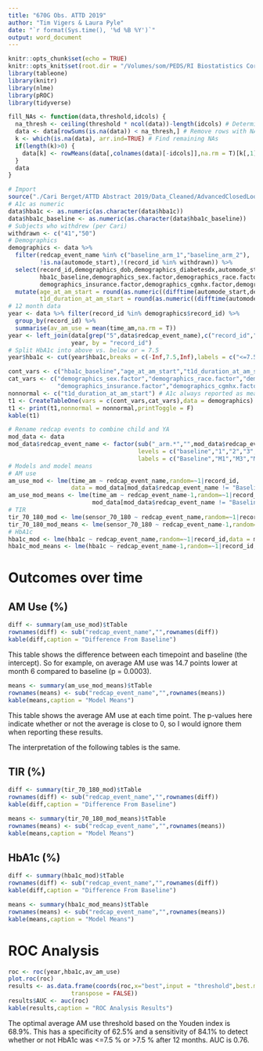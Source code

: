 ```yaml
---
title: "670G Obs. ATTD 2019"
author: "Tim Vigers & Laura Pyle"
date: "`r format(Sys.time(), '%d %B %Y')`"
output: word_document
---
```


```r
knitr::opts_chunk$set(echo = TRUE)
knitr::opts_knit$set(root.dir = "/Volumes/som/PEDS/RI Biostatistics Core/Shared/Shared Projects/Laura/BDC/Projects")
library(tableone)
library(knitr)
library(nlme)
library(pROC)
library(tidyverse)
```

```r
fill_NAs <- function(data,threshold,idcols) {
  na_thresh <- ceiling(threshold * ncol(data))-length(idcols) # Determine max NAs
  data <- data[rowSums(is.na(data)) < na_thresh,] # Remove rows with NAs over max
  k <- which(is.na(data), arr.ind=TRUE) # Find remaining NAs
  if(length(k)>0) {
    data[k] <- rowMeans(data[,colnames(data)[-idcols]],na.rm = T)[k[,1]] # Replace with means
  }
  data
}
```

```r
# Import
source("./Cari Berget/ATTD Abstract 2019/Data_Cleaned/AdvancedClosedLoopCl_R_2019-09-30_1049.r")
# A1c as numeric
data$hba1c <- as.numeric(as.character(data$hba1c))
data$hba1c_baseline <- as.numeric(as.character(data$hba1c_baseline))
# Subjects who withdrew (per Cari)
withdrawn <- c("41","50")
# Demographics
demographics <- data %>% 
  filter(redcap_event_name %in% c("baseline_arm_1","baseline_arm_2"),
         !is.na(automode_start),!(record_id %in% withdrawn)) %>%
  select(record_id,demographics_dob,demographics_diabetesdx,automode_start,hba1c_date_b,
         hba1c_baseline,demographics_sex.factor,demographics_race.factor,demographics_ethnicity.factor,
         demographics_insurance.factor,demographics_cgmhx.factor,demographics_pumphx.factor) %>%
  mutate(age_at_am_start = round(as.numeric((difftime(automode_start,demographics_dob,units = "days"))/365.25),2),
         t1d_duration_at_am_start = round(as.numeric((difftime(automode_start,demographics_diabetesdx,units = "days"))/365.25),2))
# 12 month data
year <- data %>% filter(record_id %in% demographics$record_id) %>% 
  group_by(record_id) %>%
  summarise(av_am_use = mean(time_am,na.rm = T))
year <- left_join(data[grep("5",data$redcap_event_name),c("record_id","hba1c")],
                  year, by = "record_id")
# Split HbA1c into above vs. below or = 7.5
year$hba1c <- cut(year$hba1c,breaks = c(-Inf,7.5,Inf),labels = c("<=7.5%",">7.5%"))
```

```r
cont_vars <- c("hba1c_baseline","age_at_am_start","t1d_duration_at_am_start")
cat_vars <- c("demographics_sex.factor","demographics_race.factor","demographics_ethnicity.factor",
              "demographics_insurance.factor","demographics_cgmhx.factor","demographics_pumphx.factor")
nonnormal <- c("t1d_duration_at_am_start") # A1c always reported as mean (SD)
t1 <- CreateTableOne(vars = c(cont_vars,cat_vars),data = demographics)
t1 <- print(t1,nonnormal = nonnormal,printToggle = F)
kable(t1)
```

```r
# Rename redcap events to combine child and YA
mod_data <- data
mod_data$redcap_event_name <- factor(sub("_arm.*","",mod_data$redcap_event_name),
                                     levels = c("baseline","1","2","3","4","5"),
                                     labels = c("Baseline","M1","M3","M6","M9","M12"))
# Models and model means
# AM use
am_use_mod <- lme(time_am ~ redcap_event_name,random=~1|record_id,
                  data = mod_data[mod_data$redcap_event_name != "Baseline",],na.action = na.omit)
am_use_mod_means <- lme(time_am ~ redcap_event_name-1,random=~1|record_id,
                        mod_data[mod_data$redcap_event_name != "Baseline",],na.action = na.omit)
# TIR
tir_70_180_mod <- lme(sensor_70_180 ~ redcap_event_name,random=~1|record_id,data = mod_data,na.action = na.omit)
tir_70_180_mod_means <- lme(sensor_70_180 ~ redcap_event_name-1,random=~1|record_id,data = mod_data,na.action = na.omit)
# HbA1c
hba1c_mod <- lme(hba1c ~ redcap_event_name,random=~1|record_id,data = mod_data,na.action = na.omit)
hba1c_mod_means <- lme(hba1c ~ redcap_event_name-1,random=~1|record_id,data = mod_data,na.action = na.omit)
```

# Outcomes over time

## AM Use (%)

```r
diff <- summary(am_use_mod)$tTable
rownames(diff) <- sub("redcap_event_name","",rownames(diff))
kable(diff,caption = "Difference From Baseline")
```

This table shows the difference between each timepoint and baseline (the intercept). So for example, on average AM use was 14.7 points lower at month 6 compared to baseline (p = 0.0003).

```r
means <- summary(am_use_mod_means)$tTable
rownames(means) <- sub("redcap_event_name","",rownames(means))
kable(means,caption = "Model Means")
```

This table shows the average AM use at each time point. The p-values here indicate whether or not the average is close to 0, so I would ignore them when reporting these results. 

The interpretation of the following tables is the same.

## TIR (%)

```r
diff <- summary(tir_70_180_mod)$tTable
rownames(diff) <- sub("redcap_event_name","",rownames(diff))
kable(diff,caption = "Difference From Baseline")
```

```r
means <- summary(tir_70_180_mod_means)$tTable
rownames(means) <- sub("redcap_event_name","",rownames(means))
kable(means,caption = "Model Means")
```

## HbA1c (%)

```r
diff <- summary(hba1c_mod)$tTable
rownames(diff) <- sub("redcap_event_name","",rownames(diff))
kable(diff,caption = "Difference From Baseline")
```

```r
means <- summary(hba1c_mod_means)$tTable
rownames(means) <- sub("redcap_event_name","",rownames(means))
kable(means,caption = "Model Means")
```

# ROC Analysis

```r
roc <- roc(year,hba1c,av_am_use)
plot.roc(roc)
results <- as.data.frame(coords(roc,x="best",input = "threshold",best.method = "youden",
                  transpose = FALSE))
results$AUC <- auc(roc)
kable(results,caption = "ROC Analysis Results")
```

The optimal average AM use threshold based on the Youden index is 68.9%. This has a specificity of 62.5% and a sensitivity of 84.1% to detect whether or not HbA1c was <=7.5 % or >7.5 % after 12 months. AUC is 0.76.
